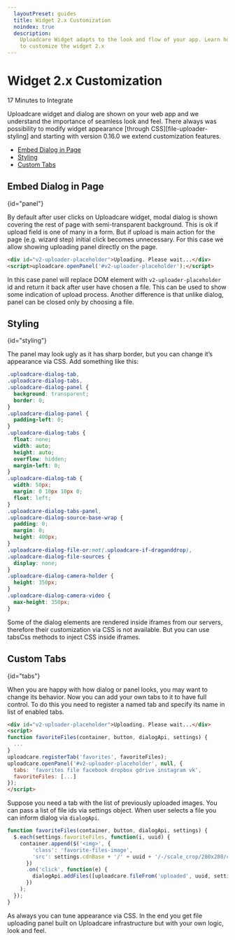 ```yaml
---
  layoutPreset: guides
  title: Widget 2.x Customization
  noindex: true
  description:
    Uploadcare Widget adapts to the look and flow of your app. Learn how
    to customize the widget 2.x
---
```



# Widget 2.x Customization

<BadgesBox>
  <Badge>17 Minutes to Integrate</Badge>
</BadgesBox>

Uploadcare widget and dialog are shown on your web app
and we understand the importance of seamless look and feel.
There always was possibility to modify widget appearance
[through CSS][file-uploader-styling]
and starting with version 0.16.0 we extend customization features.

* [Embed Dialog in Page](#panel)
* [Styling](#styling)
* [Custom Tabs](#tabs)


## Embed Dialog in Page
{id="panel"}

By default after user clicks on Uploadcare widget, modal dialog is shown
covering the rest of page with semi-transparent background.
This is ok if upload field is one of many in a form.
But if upload is main action for the page (e.g. wizard step)
initial click becomes unnecessary. For this case we allow showing
uploading panel directly on the page.

```html
<div id="v2-uploader-placeholder">Uploading. Please wait...</div>
<script>uploadcare.openPanel('#v2-uploader-placeholder');</script>
```

In this case panel will replace DOM element with `v2-uploader-placeholder` id
and return it back after user have chosen a file. This can be used to show
some indication of upload process. Another difference is that
unlike dialog, panel can be closed only by choosing a file.

<!-- https://codepen.io/uploadcare/pen/KLGGam -->
<CodePen id='KLGGam' defaultTab='result' title='Widget 2.x Customization #1' />

## Styling
{id="styling"}

The panel may look ugly as it has sharp border, but you can change
it’s appearance via CSS. Add something like this:

```css
.uploadcare-dialog-tab,
.uploadcare-dialog-tabs,
.uploadcare-dialog-panel {
  background: transparent;
  border: 0;
}
.uploadcare-dialog-panel {
  padding-left: 0;
}
.uploadcare-dialog-tabs {
  float: none;
  width: auto;
  height: auto;
  overflow: hidden;
  margin-left: 0;
}
.uploadcare-dialog-tab {
  width: 50px;
  margin: 0 10px 10px 0;
  float: left;
}
.uploadcare-dialog-tabs-panel,
.uploadcare-dialog-source-base-wrap {
  padding: 0;
  margin: 0;
  height: 400px;
}
.uploadcare-dialog-file-or:not(.uploadcare-if-draganddrop),
.uploadcare-dialog-file-sources {
  display: none;
}
.uploadcare-dialog-camera-holder {
  height: 350px;
}
.uploadcare-dialog-camera-video {
  max-height: 350px;
}
```

Some of the dialog elements are rendered inside iframes from our servers,
therefore their customization via CSS is not available. But you can use
tabsCss methods to inject CSS inside iframes.


## Custom Tabs
{id="tabs"}

When you are happy with how dialog or panel looks, you may want to change
its behavior. Now you can add your own tabs to it to have full control.
To do this you need to register a named tab and specify its name in list
of enabled tabs.

```html
<div id="v2-uploader-placeholder">Uploading. Please wait...</div>
<script>
function favoriteFiles(container, button, dialogApi, settings) {
  ...
}
uploadcare.registerTab('favorites', favoriteFiles);
uploadcare.openPanel('#v2-uploader-placeholder', null, {
  tabs: 'favorites file facebook dropbox gdrive instagram vk',
  favoriteFiles: [...]
});
</script>
```

Suppose you need a tab with the list of previously uploaded images.
You can pass a list of file ids via settings object. When user selects a file
you can inform dialog via `dialogApi`.

```js
function favoriteFiles(container, button, dialogApi, settings) {
  $.each(settings.favoriteFiles, function(i, uuid) {
    container.append($('<img>', {
        'class': 'favorite-files-image',
        'src': settings.cdnBase + '/' + uuid + '/-/scale_crop/280x280/center/',
      })
      .on('click', function(e) {
        dialogApi.addFiles([uploadcare.fileFrom('uploaded', uuid, settings)])
      })
    );
  });
}
```

As always you can tune appearance via CSS. In the end you get file
uploading panel built on Uploadcare infrastructure but with your own
logic, look and feel.

<!-- https://codepen.io/uploadcare/pen/PvyyPo -->
<CodePen id='PvyyPo' defaultTab='result' title='Widget 2.x Customization #2' />

